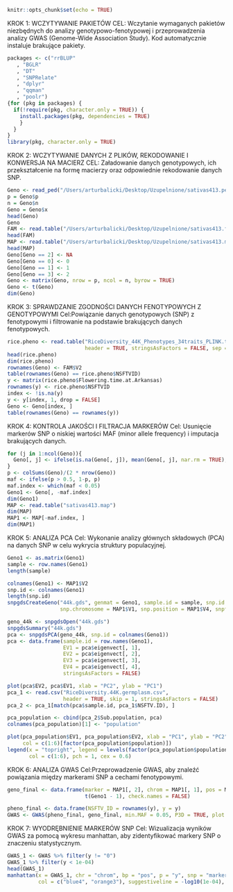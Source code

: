 ```r
knitr::opts_chunk$set(echo = TRUE)
```
KROK 1: WCZYTYWANIE PAKIETÓW
CEL: Wczytanie wymaganych pakietów niezbędnych do analizy genotypowo-fenotypowej i przeprowadzenia analizy GWAS (Genome-Wide Association Study). Kod automatycznie instaluje brakujące pakiety.
```r
packages <- c("rrBLUP"
   , "BGLR"
   , "DT"
   , "SNPRelate"
   , "dplyr"
   , "qqman"
   , "poolr")
{for (pkg in packages) {
  if(!require(pkg, character.only = TRUE)) {
    install.packages(pkg, dependencies = TRUE)
    }
  }
}
library(pkg, character.only = TRUE)
```
KROK 2: WCZYTYWANIE DANYCH Z PLIKÓW, REKODOWANIE I KONWERSJA NA MACIERZ
CEL: Załadowanie danych genotypowych, ich przekształcenie na formę macierzy oraz odpowiednie rekodowanie danych SNP.
```r
Geno <- read_ped("/Users/arturbalicki/Desktop/Uzupelnione/sativas413.ped")
p = Geno$p
n = Geno$n
Geno = Geno$x
head(Geno)
Geno
FAM <- read.table("/Users/arturbalicki/Desktop/Uzupelnione/sativas413.fam")
head(FAM)
MAP <- read.table("/Users/arturbalicki/Desktop/Uzupelnione/sativas413.map")
head(MAP)
Geno[Geno == 2] <- NA
Geno[Geno == 0] <- 0
Geno[Geno == 1] <- 1
Geno[Geno == 3] <- 2
Geno <- matrix(Geno, nrow = p, ncol = n, byrow = TRUE)
Geno <- t(Geno)
dim(Geno)
```
KROK 3: SPRAWDZANIE ZGODNOŚCI DANYCH FENOTYPOWYCH Z GENOTYPOWYMI
Cel:Powiązanie danych genotypowych (SNP) z fenotypowymi i filtrowanie na podstawie brakujących danych fenotypowych.
```r
rice.pheno <- read.table("RiceDiversity_44K_Phenotypes_34traits_PLINK.txt",
                         header = TRUE, stringsAsFactors = FALSE, sep = "\t")
head(rice.pheno)
dim(rice.pheno)
rownames(Geno) <- FAM$V2
table(rownames(Geno) == rice.pheno$NSFTVID)
y <- matrix(rice.pheno$Flowering.time.at.Arkansas)
rownames(y) <- rice.pheno$NSFTVID
index <- !is.na(y)
y <- y[index, 1, drop = FALSE]
Geno <- Geno[index, ]
table(rownames(Geno) == rownames(y))
```
KROK 4: KONTROLA JAKOŚCI I FILTRACJA MARKERÓW
Cel: Usunięcie markerów SNP o niskiej wartości MAF (minor allele frequency) i imputacja brakujących danych.
```r
for (j in 1:ncol(Geno)){
  Geno[, j] <- ifelse(is.na(Geno[, j]), mean(Geno[, j], nar.rm = TRUE), Geno[, j])
}
p <- colSums(Geno)/(2 * nrow(Geno))
maf <- ifelse(p > 0.5, 1-p, p)
maf.index <- which(maf < 0.05)
Geno1 <- Geno[, -maf.index]
dim(Geno1)
MAP <- read.table("sativas413.map")
dim(MAP)
MAP1 <- MAP[-maf.index, ]
dim(MAP1)
```
KROK 5: ANALIZA PCA
Cel: Wykonanie analizy głównych składowych (PCA) na danych SNP w celu wykrycia struktury populacyjnej.
```r
Geno1 <- as.matrix(Geno1)
sample <- row.names(Geno1)
length(sample)

colnames(Geno1) <- MAP1$V2
snp.id <- colnames(Geno1)
length(snp.id)
snpgdsCreateGeno("44k.gds", genmat = Geno1, sample.id = sample, snp.id = snp.id, 
                 snp.chromosome = MAP1$V1, snp.position = MAP1$V4, snpfirstdim = FALSE)

geno_44k <- snpgdsOpen("44k.gds")
snpgdsSummary("44k.gds")
pca <- snpgdsPCA(geno_44k, snp.id = colnames(Geno1))
pca <- data.frame(sample.id = row.names(Geno1), 
                  EV1 = pca$eigenvect[, 1], 
                  EV2 = pca$eigenvect[, 2], 
                  EV3 = pca$eigenvect[, 3], 
                  EV4 = pca$eigenvect[, 4], 
                  stringsAsFactors = FALSE)

plot(pca$EV2, pca$EV1, xlab = "PC2", ylab = "PC1")
pca_1 <- read.csv("RiceDiversity.44K.germplasm.csv", 
                  header = TRUE, skip = 1, stringsAsFactors = FALSE)
pca_2 <- pca_1[match(pca$sample.id, pca_1$NSFTV.ID), ]

pca_population <- cbind(pca_2$Sub.population, pca)
colnames(pca_population)[1] <- "population"

plot(pca_population$EV1, pca_population$EV2, xlab = "PC1", ylab = "PC2", 
     col = c(1:6)[factor(pca_population$population)])
legend(x = "topright", legend = levels(factor(pca_population$population)), 
       col = c(1:6), pch = 1, cex = 0.6)
```
KROK 6: ANALIZA GWAS
Cel:Przeprowadzenie GWAS, aby znaleźć powiązania między markerami SNP a cechami fenotypowymi.
```r
geno_final <- data.frame(marker = MAP1[, 2], chrom = MAP1[, 1], pos = MAP1[, 4], 
                         t(Geno1 - 1), check.names = FALSE)

pheno_final <- data.frame(NSFTV_ID = rownames(y), y = y)
GWAS <- GWAS(pheno_final, geno_final, min.MAF = 0.05, P3D = TRUE, plot = FALSE)
```
KROK 7: WYODRĘBNIENIE MARKERÓW SNP
Cel: Wizualizacja wyników GWAS za pomocą wykresu manhattan, aby zidentyfikować markery SNP o znaczeniu statystycznym.
```r
GWAS_1 <- GWAS %>% filter(y != "0")
GWAS_1 %>% filter(y < 1e-04)
head(GWAS_1)
manhattan(x = GWAS_1, chr = "chrom", bp = "pos", p = "y", snp = "marker", 
          col = c("blue4", "orange3"), suggestiveline = -log10(1e-04), logp = TRUE)
```